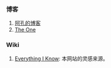 ### 博客

1. [阿孔的博客](https://www.akong.fun/blog)
2. [The One](https://www.juncao.cc/)

### Wiki

1. [Everything I Know](https://wiki.nikiv.dev/writing/): 本网站的灵感来源。
